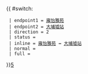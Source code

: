 {{ #switch: {{{format|}}}
  | endpoint1 = [[雍怡雅苑]]
  | endpoint2 = [[大埔墟站公共運輸交匯處|大埔墟站]]
  | direction = 2
  | status =
  | inline = [[雍怡雅苑]] ↔ [[大埔墟站公共運輸交匯處|大埔墟站]]
  | normal =
  | full =
}}<noinclude>[[category:新界居民巴士路線模板|5]]</noinclude>